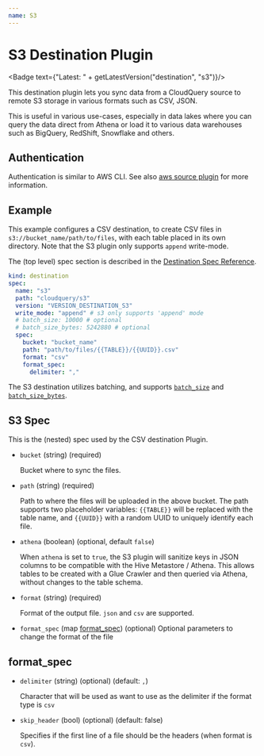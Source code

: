 ```yaml
---
name: S3
---
```

# S3 Destination Plugin


<Badge text={"Latest: " + getLatestVersion("destination", "s3")}/>

This destination plugin lets you sync data from a CloudQuery source to remote S3 storage in various formats such as CSV, JSON.

This is useful in various use-cases, especially in data lakes where you can query the data direct from Athena or load it to various data warehouses such as BigQuery, RedShift, Snowflake and others.

## Authentication

Authentication is similar to AWS CLI. See also [aws source plugin](../../sources/aws/overview#authentication) for more information.

## Example

This example configures a CSV destination, to create CSV files in `s3://bucket_name/path/to/files`, with each table placed in its own directory. Note that the S3 plugin only supports `append` write-mode.

The (top level) spec section is described in the [Destination Spec Reference](/docs/reference/destination-spec).

```yaml
kind: destination
spec:
  name: "s3"
  path: "cloudquery/s3"
  version: "VERSION_DESTINATION_S3"
  write_mode: "append" # s3 only supports 'append' mode
  # batch_size: 10000 # optional
  # batch_size_bytes: 5242880 # optional
  spec:
    bucket: "bucket_name"
    path: "path/to/files/{{TABLE}}/{{UUID}}.csv"
    format: "csv"
    format_spec:
      delimiter: ","
```

The S3 destination utilizes batching, and supports [`batch_size`](/docs/reference/destination-spec#batch_size) and [`batch_size_bytes`](/docs/reference/destination-spec#batch_size_bytes).

## S3 Spec

This is the (nested) spec used by the CSV destination Plugin.

- `bucket` (string) (required)

  Bucket where to sync the files.

- `path` (string) (required)

  Path to where the files will be uploaded in the above bucket. The path supports two placeholder variables: `{{TABLE}}` will be replaced with the table name, and `{{UUID}}` with a random UUID to uniquely identify each file. 

- `athena` (boolean) (optional, default `false`)

  When `athena` is set to `true`, the S3 plugin will sanitize keys in JSON columns to be compatible with the Hive Metastore / Athena. This allows tables to be created with a Glue Crawler and then queried via Athena, without changes to the table schema.

- `format` (string) (required)

  Format of the output file. `json` and `csv` are supported.

- `format_spec` (map [format_spec](#format_spec)) (optional)
  Optional parameters to change the format of the file

## format_spec

- `delimiter` (string) (optional) (default: `,`)

  Character that will be used as want to use as the delimiter if the format type is `csv`

- `skip_header` (bool) (optional) (default: false)

  Specifies if the first line of a file should be the headers (when format is `csv`).
